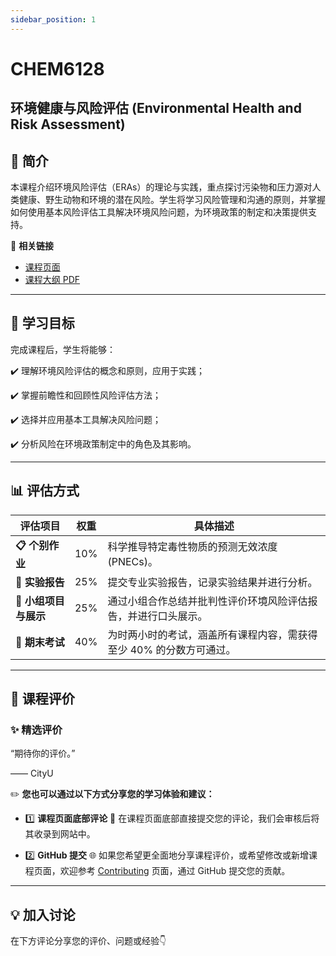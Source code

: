 ```yaml
---
sidebar_position: 1
---
```


# CHEM6128
## 环境健康与风险评估 (Environmental Health and Risk Assessment)

## **📘 简介**
本课程介绍环境风险评估（ERAs）的理论与实践，重点探讨污染物和压力源对人类健康、野生动物和环境的潜在风险。学生将学习风险管理和沟通的原则，并掌握如何使用基本风险评估工具解决环境风险问题，为环境政策的制定和决策提供支持。

🔗 **相关链接**
- [课程页面](https://www.cityu.edu.hk/catalogue/pg/202526/course/CHEM6128.htm)
- [课程大纲 PDF](https://www.cityu.edu.hk/catalogue/pg/202526/course/CHEM6128.pdf)

---

## **🎯 学习目标**

完成课程后，学生将能够：

✔️ 理解环境风险评估的概念和原则，应用于实践；

✔️ 掌握前瞻性和回顾性风险评估方法；

✔️ 选择并应用基本工具解决风险问题；

✔️ 分析风险在环境政策制定中的角色及其影响。

---

## **📊 评估方式**

| **评估项目**                  | **权重** | **具体描述**                                                                                       |
|------------------------------|---------|---------------------------------------------------------------------------------------------------|
| **📋 个别作业**               | 10%      | 科学推导特定毒性物质的预测无效浓度 (PNECs)。                                                         |
| **📂 实验报告**               | 25%      | 提交专业实验报告，记录实验结果并进行分析。                                                            |
| **📂 小组项目与展示**           | 25%      | 通过小组合作总结并批判性评价环境风险评估报告，并进行口头展示。                                              |
| **📝 期末考试**               | 40%      | 为时两小时的考试，涵盖所有课程内容，需获得至少 40% 的分数方可通过。                                          |

---

## **💬 课程评价**

### ✨ **精选评价**
<div className={commentStyles.commentBox}>
    <p className={commentStyles.commentText}>
        “期待你的评价。”
    </p>
    <p className={commentStyles.commentAuthor}>—— CityU</p>
</div>

✏️ **您也可以通过以下方式分享您的学习体验和建议：**

- 1️⃣ **课程页面底部评论**
💬 在课程页面底部直接提交您的评论，我们会审核后将其收录到网站中。

- 2️⃣ **GitHub 提交**
🌐 如果您希望更全面地分享课程评价，或希望修改或新增课程页面，欢迎参考 [Contributing](/contributing) 页面，通过 GitHub 提交您的贡献。

---

## **💡 加入讨论**

在下方评论分享您的评价、问题或经验👇
<Utterances />
